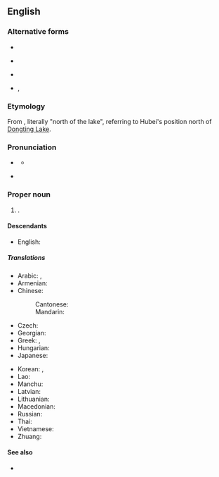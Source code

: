 ==English==
{{wikipedia}}

===Alternative forms===
* {{l|en|Hu Bei}}
* {{sense|historical|obsolete}} {{l|en|Hupeh}}
* {{q|abbreviation}} {{l|en|E}}
* {{q|from {{w|Wade–Giles}}}} {{l|en|Hu-pei}}, {{l|en|Hupei}}

===Etymology===
From {{bor|en|cmn|-}} {{zh-l|湖北}}, literally "north of the lake", referring to Hubei's position north of [[Dongting Lake]].

===Pronunciation===
* {{a|RP}} {{IPA|en|/ˈhuːˌbeɪ/|/ˌhuːˈbeɪ/}}
** {{audio|en|LL-Q1860 (eng)-Vealhurl-Hubei.wav|Audio (UK)}}
* {{a|GA}} {{IPA|en|/ˈhuˌbeɪ/|/ˌhuˈbeɪ/|/ˈhubaɪ/}}

===Proper noun===
{{en-proper noun}}

# {{place|en|province|in central|c/China|with its capital at [[Wuhan]]}}.

====Descendants====
* English: {{l|en|hubeite}}

=====Translations=====
{{trans-top|province in central China}}
* Arabic: {{t|ar|خُوبِي|m|tr=ḵubī}}, {{t|ar|هُوبِي|m|tr=hubī}}
* Armenian: {{t|hy|Հուբեյ|sc=Armn}}
* Chinese:
*: Cantonese: {{t|yue|湖北|tr=wu4 bak1}}
*: Mandarin: {{t+|cmn|湖北|tr=Húběi|sc=Hani}}
* Czech: {{t|cs|Chu-pej}}
* Georgian: {{t|ka|ხუბეი}}
* Greek: {{t+|el|Χουμπέι|f}}, {{t|el|Χουπέι|f}}
* Hungarian: {{t|hu|Hupej}}
* Japanese: {{t+|ja|湖北|tr=こほく, Kohoku}}
{{trans-mid}}
* Korean: {{t|ko|^후베이}}, {{t|ko|호북}}
* Lao: {{t-needed|lo}}
* Manchu: {{t|mnc|ᡥᡡᠪᡝ}}
* Latvian: {{t|lv|Hubei}}
* Lithuanian: {{t|lt|Hubėjus}}
* Macedonian: {{t|mk|Хубеј}}
* Russian: {{t+|ru|Хубэ́й|m}}
* Thai: {{t-needed|th}}
* Vietnamese: {{t|vi|Hồ Bắc}}
* Zhuang: {{t|za|Huzbwz}}
{{trans-bottom}}

====See also====
* {{l|en|Wuhan}}